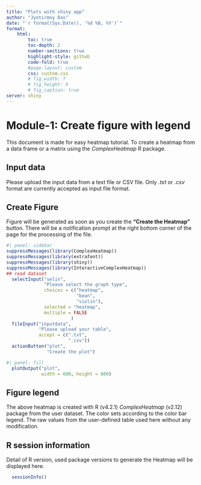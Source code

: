 ```yaml
---
title: "Plots with shiny app"
author: "Jyotirmoy Das"
date: "`r format(Sys.Date(), '%d %B, %Y')`"
format: 
    html:
        toc: true
        toc-depth: 2
        number-sections: true
        highlight-style: github
        code-fold: true
        #page-layout: custom
        css: custom.css
        # fig_width: 7
        # fig_height: 6
        # fig_caption: true
server: shiny
---
```


# Module-1: Create figure with legend

This document is made for easy heatmap tutorial. To create a heatmap from a data frame or a matrix using the *ComplexHeatmap* R package.

## Input data 

Please upload the input data from a text file or CSV file. Only *.txt* or *.csv* format are currently accepted as input file format. 

## Create Figure
Figure will be generated as soon as you create the **"Create the Heatmap"** button. There will be a notification prompt at the right bottom corner of the page for the processing of the file.

```r
#| panel: sidebar
suppressMessages(library(ComplexHeatmap))
suppressMessages(library(extrafont))
suppressMessages(library(shiny))
suppressMessages(library(InteractiveComplexHeatmap))
## read dataset
  selectInput("selin",
              "Please select the graph type",
              choices = c("heatmap",
                          "bean",
                          "violin"),
              selected = "heatmap",
              multiple = FALSE           
                        )
  fileInput("inputdata", 
            "Please upload your table",
            accept = c(".txt",
                       ".csv"))
  actionButton("plot", 
               "Create the plot")
```

```r
#| panel: fill
  plotOutput("plot",
             width = 600, height = 800)
```

## Figure legend
The above heatmap is created with R (v4.2.1) *ComplexHeatmap* (v2.12) package from the user dataset. The color sets according to the color bar legend. The raw values from the user-defined table used here without any modification. 

## R session information
Detail of R version, used package versions to generate the Heatmap will be displayed here.
```r
  sessionInfo()
```